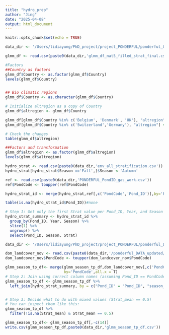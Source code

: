 ```yaml
---
title: "hydro_prep"
author: "Jing"
date: "2025-04-08"
output: html_document
---
```


```r
knitr::opts_chunk$set(echo = TRUE)
```

```r
data_dir <- '/Users/lidiayung/PhD_project/project_PONDERFUL/ponderful_OUTPUT/ponderful_seasonility/'

glmm_df <- read.csv(paste0(data_dir,'glmm_df_nat5_filled_strat_final.csv'))


```


```r
#Factors
##Country as factors
glmm_df$Country <- as.factor(glmm_df$Country)
levels(glmm_df$Country)


## Bio climatic regions
glmm_df$Country <- as.character(glmm_df$Country)

# Initialize altregion as a copy of Country
glmm_df$altregion <- glmm_df$Country

glmm_df[glmm_df$Country %in% c('Belgium', 'Denmark', 'UK'), "altregion"] <- 'Atlantic'
glmm_df[glmm_df$Country %in% c('Switzerland','Germany'), "altregion"] <- 'Temperate'

# Check the changes
table(glmm_df$altregion)

##Factors and transformation 
glmm_df$altregion <- as.factor(glmm_df$altregion)
levels(glmm_df$altregion)
```


```r

hydro_strat <- read.csv(paste0(data_dir,'env_all_stratification.csv'))
hydro_strat[hydro_strat$Season =='Fall',]$Season <-'Autumn'

ref <- read.csv(paste0(data_dir,'PONDERFUL_PondID_gas_work.csv'))
ref$PondCode <- toupper(ref$PondCode)

hydro_strat_id <- merge(hydro_strat,ref[,c('PondCode','Pond_ID')],by='PondCode',all.x=T)

table(is.na(hydro_strat_id$Pond_ID))#none

# Step 1: Get only the first Strat value per Pond_ID, Year, and Season
hydro_strat_summary <- hydro_strat_id %>%
  group_by(Pond_ID, Year, Season) %>%
  slice(1) %>%
  ungroup() %>%
  select(Pond_ID, Season, Strat)

data_dir <- '/Users/lidiayung/PhD_project/project_PONDERFUL/ponderful_DATA/'

dom_landcover_nov <- read.csv(paste0(data_dir,'/ponderful_DATA_updated/PhyChe_XY_landcover_nov.txt'))
dom_landcover_nov$PondCode <- toupper(dom_landcover_nov$PondCode)

glmm_season_tp_df<- merge(glmm_season_tp_df,dom_landcover_nov[,c('PondCode','Pond_ID')],
                          by='PondCode',all.x = T)
# Step 2: Join using correct column names (assuming Pond_ID == PondCode)
glmm_season_tp_df <- glmm_season_tp_df %>%
  left_join(hydro_strat_summary, by = c("Pond_ID" = "Pond_ID", "season_col" = "Season"))


# Step 3: Decide what to do with mixed values (Strat_mean == 0.5)
# You can inspect them like this:
glmm_season_tp_df %>%
  filter(!is.na(Strat_mean) & Strat_mean == 0.5)

glmm_season_tp_df<- glmm_season_tp_df[,-c(14)]
write.csv(glmm_season_tp_df,paste0(data_dir,'glmm_season_tp_df.csv'))

```
